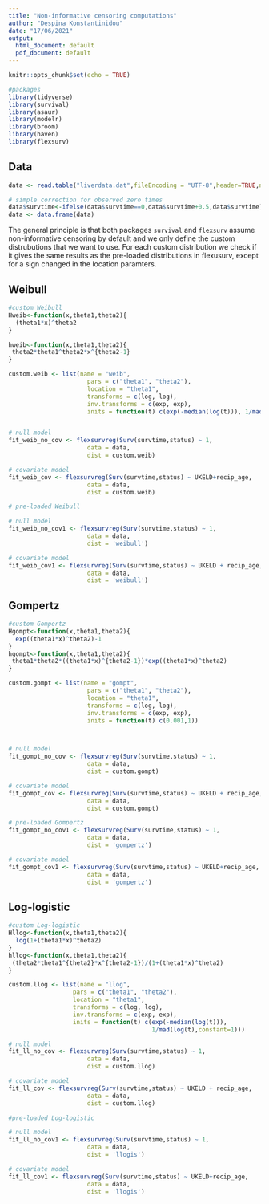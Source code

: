 ---
title: "Non-informative censoring computations"
author: "Despina Konstantinidou"
date: "17/06/2021"
output:
  html_document: default
  pdf_document: default
---

```{r setup, include=FALSE}
knitr::opts_chunk$set(echo = TRUE)

#packages
library(tidyverse)
library(survival)
library(asaur)
library(modelr)
library(broom)
library(haven)
library(flexsurv)

```


## Data

```{r, warning=FALSE, echo=FALSE,message=FALSE}
data <- read.table("liverdata.dat",fileEncoding = "UTF-8",header=TRUE,na=".")

# simple correction for observed zero times
data$survtime<-ifelse(data$survtime==0,data$survtime+0.5,data$survtime)
data <- data.frame(data)

```

The general principle is that both packages `survival` and `flexsurv` assume non-informative censoring by default and we only define the custom distrubutions that we want to use. For each custom distribution we check if it gives the same results as the pre-loaded distributions in flexusurv, except for a sign changed in the location paramters.


## Weibull

```{r w, warning=FALSE, echo=FALSE,message=FALSE}

#custom Weibull
Hweib<-function(x,theta1,theta2){
  (theta1*x)^theta2
}

hweib<-function(x,theta1,theta2){
 theta2*theta1^theta2*x^{theta2-1}
}

custom.weib <- list(name = "weib",  
                      pars = c("theta1", "theta2"),
                      location = "theta1", 
                      transforms = c(log, log),
                      inv.transforms = c(exp, exp), 
                      inits = function(t) c(exp(-median(log(t))), 1/mad(log(t),constant=1)))


# null model
fit_weib_no_cov <- flexsurvreg(Surv(survtime,status) ~ 1, 
                      data = data,
                      dist = custom.weib)

# covariate model
fit_weib_cov <- flexsurvreg(Surv(survtime,status) ~ UKELD+recip_age, 
                      data = data,
                      dist = custom.weib)
```

```{r}
# pre-loaded Weibull

# null model
fit_weib_no_cov1 <- flexsurvreg(Surv(survtime,status) ~ 1, 
                      data = data,
                      dist = 'weibull')

# covariate model
fit_weib_cov1 <- flexsurvreg(Surv(survtime,status) ~ UKELD + recip_age, 
                      data = data,
                      dist = 'weibull')
```



## Gompertz


```{r g, warning=FALSE, echo=FALSE,message=FALSE}

#custom Gompertz
Hgompt<-function(x,theta1,theta2){
  exp((theta1*x)^theta2)-1
}
hgompt<-function(x,theta1,theta2){
 theta1*theta2*((theta1*x)^{theta2-1})*exp((theta1*x)^theta2)
}

custom.gompt <- list(name = "gompt",  
                      pars = c("theta1", "theta2"),
                      location = "theta1", 
                      transforms = c(log, log),
                      inv.transforms = c(exp, exp), 
                      inits = function(t) c(0.001,1))



# null model
fit_gompt_no_cov <- flexsurvreg(Surv(survtime,status) ~ 1, 
                      data = data,
                      dist = custom.gompt)

# covariate model
fit_gompt_cov <- flexsurvreg(Surv(survtime,status) ~ UKELD + recip_age, 
                      data = data,
                      dist = custom.gompt)

```

```{r}
# pre-loaded Gompertz
fit_gompt_no_cov1 <- flexsurvreg(Surv(survtime,status) ~ 1, 
                      data = data,
                      dist = 'gompertz')

# covariate model
fit_gompt_cov1 <- flexsurvreg(Surv(survtime,status) ~ UKELD+recip_age, 
                      data = data,
                      dist = 'gompertz')

```



## Log-logistic

```{r,warning=FALSE, echo=FALSE,message=FALSE}

#custom Log-logistic
Hllog<-function(x,theta1,theta2){
  log(1+(theta1*x)^theta2)
}
hllog<-function(x,theta1,theta2){
 (theta2*theta1^{theta2}*x^{theta2-1})/(1+(theta1*x)^theta2)
}

custom.llog <- list(name = "llog",  
                  pars = c("theta1", "theta2"),
                  location = "theta1", 
                  transforms = c(log, log),
                  inv.transforms = c(exp, exp), 
                  inits = function(t) c(exp(-median(log(t))), 
                                        1/mad(log(t),constant=1)))

# null model
fit_ll_no_cov <- flexsurvreg(Surv(survtime,status) ~ 1, 
                      data = data,
                      dist = custom.llog)

# covariate model
fit_ll_cov <- flexsurvreg(Surv(survtime,status) ~ UKELD + recip_age, 
                      data = data,
                      dist = custom.llog)


```

```{r}
#pre-loaded Log-logistic

# null model
fit_ll_no_cov1 <- flexsurvreg(Surv(survtime,status) ~ 1, 
                      data = data,
                      dist = 'llogis')

# covariate model
fit_ll_cov1 <- flexsurvreg(Surv(survtime,status) ~ UKELD+recip_age, 
                      data = data,
                      dist = 'llogis')
```




